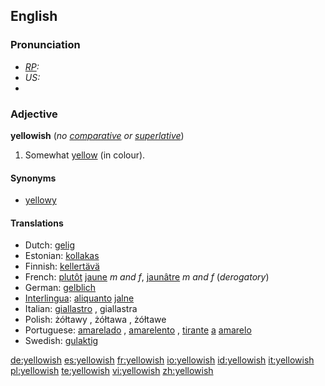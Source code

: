 ==English==

===Pronunciation===
* ''[[RP]]:'' {{IPA|/ˈjeləʊɪʃ/}}
* ''US:'' {{IPA|/ˈjelɔʊɪʃ/}}
*{{audio|en-us-yellowish.ogg|Audio (US)}}

===Adjective===
'''yellowish''' (''no [[comparative]] or [[superlative]]'')

# Somewhat [[yellow]] (in colour).

====Synonyms====
* [[yellowy]]

====Translations====
*Dutch: [[gelig]]
*Estonian: [[kollakas]]
*Finnish: [[kellertävä]]
*French: [[plutôt]] [[jaune]] ''m and f'', [[jaunâtre]] ''m and f'' (''derogatory'')
*German: [[gelblich]]
*[[Interlingua]]: [[aliquanto]] [[jalne]]
*Italian: [[giallastro]] {{m}}, giallastra {{f}}
*Polish: żółtawy {{m}}, żółtawa {{f}}, żółtawe {{n}}
*Portuguese: [[amarelado]] {{m}}, [[amarelento]] {{m}}, [[tirante]] [[a]] [[amarelo]]
*Swedish: [[gulaktig]]

[[de:yellowish]]
[[es:yellowish]]
[[fr:yellowish]]
[[io:yellowish]]
[[id:yellowish]]
[[it:yellowish]]
[[pl:yellowish]]
[[te:yellowish]]
[[vi:yellowish]]
[[zh:yellowish]]